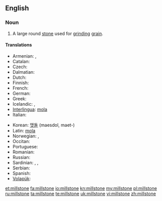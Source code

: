 ==English==
{{wikipedia}}

===Noun===
{{en-noun}}

# A large round [[stone]] used for [[grind]]ing [[grain]].

====Translations====
{{trans-top|large round stone used for grinding grain}}
* Armenian: {{t-|hy|երկանաքար|tr=erkanak'ar}}, {{t-|hy|ջրաղացաքար|tr=ǰraġac'ak'ar}}
* Catalan: {{t|ca|mola|f}}
* Czech: {{t-|cs|mlýnský kámen|m}}
* Dalmatian: {{t|dlm|mucna|f}}
* Dutch: {{t-|nl|molensteen|m}}
* Finnish: {{t-|fi|myllynkivi}}
* French: {{t|fr|meule|f}}
* German: {{t+|de|Mühlstein|m}}
* Greek: {{t|el|μυλόπετρα|f|tr=mylópetra|sc=Grek}}
* Icelandic: {{t|is|kvarnarsteinn|m}}, {{t|is|myllusteinn|m}}
* [[Interlingua]]: [[mola]]
* Italian: {{t+|it|mola|f}}
{{trans-mid}}
* Korean: [[맷돌]] (maesdol, maet-)
* Latin: [[mola ]] {{f}}
* Norwegian: {{t|no|kvernstein|m}}, {{t|no|møllestein|m}}
* Occitan: {{t|oc|mòla|f}}
* Portuguese: {{t-|pt|mó|f}}
* Romanian: {{t|ro|piatră de moară|f}}
* Russian: {{t+|ru|жёрнов|m|tr=žjornov}}
* Sardinian: {{t|sc|moa}}, {{t|sc|mola}}, {{t|sc|mora}}
* Serbian: {{t-|sr|žrvanj|m}}
* Spanish: {{t+|es|muela|f}}
* [[Volapük]]: {{t|vo|mülaston}}
{{trans-bottom}}

[[et:millstone]]
[[fa:millstone]]
[[io:millstone]]
[[kn:millstone]]
[[my:millstone]]
[[pl:millstone]]
[[ru:millstone]]
[[ta:millstone]]
[[te:millstone]]
[[uk:millstone]]
[[vi:millstone]]
[[zh:millstone]]